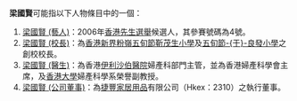 '''梁國賢'''可能指以下人物條目中的一個：
#[[梁國賢_(藝人)|梁國賢 (藝人)]]：2006年[[香港先生選舉|香港先生選舉]]候選人，其參賽號碼為4號。
#[[梁國賢_(校長)|梁國賢 (校長)]]：為[[香港|香港]][[新界|新界]][[粉嶺|粉嶺]][[五旬節靳茂生小學|五旬節靳茂生小學]]及[[五旬節于良發小學|五旬節-{于}-良發小學]]之創校校長。
#[[梁國賢_(醫生)|梁國賢 (醫生)]]：為香港[[伊利沙伯醫院|伊利沙伯醫院]]婦產科部門主管，並為香港婦產科學會主席，及[[香港大學|香港大學]]婦產科學系榮譽副教授。
#[[梁國賢_(公司董事)|梁國賢 (公司董事)]]：為[[捷豐家居用品|捷豐家居用品]]有限公司（Hkex：2310）之執行董事。

{{disambig|cat=三字梁姓人名消歧義}}